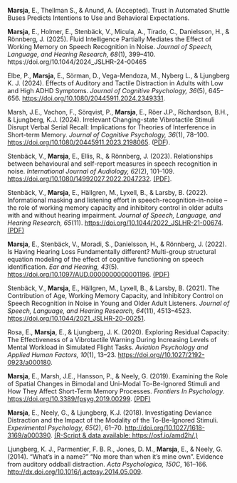 **Marsja**, E., Thellman S., & Anund, A. (Accepted). Trust in Automated Shuttle Buses Predicts Intentions to Use and Behavioral Expectations.

**Marsja**, E., Holmer, E., Stenbäck, V., Micula, A., Tirado, C., Danielsson, H., & Rönnberg, J. (2025). Fluid Intelligence Partially Mediates the Effect of Working Memory on Speech Recognition in Noise. *Journal of Speech, Language, and Hearing Research, 68*(1), 399–410. https://doi.org/10.1044/2024_JSLHR-24-00465

Elbe, P., **Marsja**, E., Sörman, D., Vega-Mendoza, M., Nyberg L., & Ljungberg K. J. (2024). Effects of Auditory and Tactile Distraction in Adults with Low and High ADHD Symptoms. *Journal of Cognitive Psychology, 36*(5), 645–656. [https://doi.org/10.1080/20445911.2024.2349331](https://doi.org/10.1080/20445911.2024.2349331).

Marsh, J.E., Vachon, F., Sörqvist, P., **Marsja**, E., Röer J.P., Richardson, B.H., & Ljungberg, K.J. (2024).  Irrelevant Changing-state Vibrotactile Stimuli Disrupt Verbal Serial Recall: Implications for Theories of Interference in Short-term Memory.  *Journal of Cognitive Psychology, 36*(1), 78–100. [https://doi.org/10.1080/20445911.2023.2198065](https://doi.org/10.1080/20445911.2023.2198065). ([PDF](https://bit.ly/JoCP23)).

Stenbäck, V., **Marsja**, E., Ellis, R., & Rönnberg, J. (2023). Relationships between behavioural and self-report measures in speech recognition in noise. *International Journal of Audiology, 62*(2), 101–109. [https://doi.org/10.1080/14992027.2022.2047232](https://doi.org/10.1080/14992027.2022.2047232). [(PDF)](https://bit.ly/IJA2022).

Stenbäck, V., **Marsja**, E., Hällgren,  M., Lyxell, B., & Larsby, B. (2022). Informational masking and listening effort in speech-recognition-in-noise – the role of working memory capacity and inhibitory control in older adults with and without hearing impairment. *Journal of Speech, Language, and Hearing Research, 65*(11). [https://doi.org/10.1044/2022_JSLHR-21-00674](https://doi.org/10.1044/2022_JSLHR-21-00674). [(PDF)](https://bit.ly/JSLHR22b)

**Marsja**, E., Stenbäck, V., Moradi, S., Danielsson, H., & Rönnberg, J. (2022). Is Having Hearing Loss Fundamentally different? Multi-group structural equation modeling of the effect of cognitive functioning on speech identification. *Ear and Hearing, 43*(5). [https://doi.org/10.1097/AUD.0000000000001196](https://doi.org/10.1097/AUD.0000000000001196). [(PDF)](https://bit.ly/EANDH22)

Stenbäck, V., **Marsja**, E., Hällgren, M., Lyxell, B., & Larsby, B. (2021). The Contribution of Age, Working Memory Capacity, and Inhibitory Control on Speech Recognition in Noise in Young and Older Adult Listeners. *Journal of Speech, Language, and Hearing Research, 64*(11), 4513–4523. [https://doi.org/10.1044/2021_JSLHR-20-00251](https://doi.org/10.1044/2021_JSLHR-20-00251).

Rosa, E., **Marsja**, E., & Ljungberg, J. K. (2020). Exploring Residual Capacity: The Effectiveness of a Vibrotactile Warning During Increasing Levels of Mental Workload in Simulated Flight Tasks. *Aviation Psychology and Applied Human Factors, 10*(1), 13–23. [https://doi.org//10.1027/2192-0923/a000180](https://doi.org//10.1027/2192-0923/a000180).

**Marsja**, E., Marsh, J.E., Hansson, P., & Neely, G. (2019). Examining the Role of Spatial Changes in Bimodal and Uni-Modal To-Be-Ignored Stimuli and How They Affect Short-Term Memory Processes. *Frontiers In Psychology*. [https://doi.org/10.3389/fpsyg.2019.00299](https://doi.org/10.3389/fpsyg.2019.00299). [(PDF)](https://bit.ly/3LkKD19)

**Marsja**, E., Neely, G., & Ljungberg, K.J. (2018). Investigating Deviance Distraction and the Impact of the Modality of the To-Be-Ignored Stimuli. *Experimental Psychology, 65*(2), 61–70. [http://doi.org/10.1027/1618-3169/a000390](http://doi.org/10.1027/1618-3169/a000390). [(R-Script & data available: https://osf.io/amd2h/.)](https://osf.io/amd2h/)

Ljungberg, K. J., Parmentier, F. B. R., Jones, D. M., **Marsja**, E., & Neely, G. (2014). “What’s in a name?” “No more than when it’s mine own". Evidence from auditory oddball distraction. *Acta Psychologica, 150C*, 161–166. [http://dx.doi.org/10.1016/j.actpsy.2014.05.009](http://doi.org/10.1027/1618-3169/a000390).